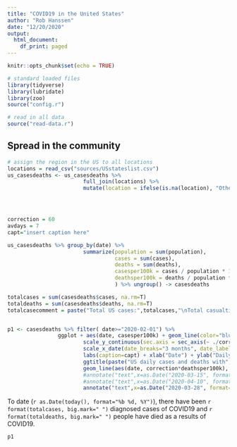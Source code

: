 ```yaml
---
title: "COVID19 in the United States"
author: "Rob Hanssen"
date: "12/20/2020"
output:
  html_document:
    df_print: paged
---
```


```r
knitr::opts_chunk$set(echo = TRUE)

# standard loaded files
library(tidyverse)
library(lubridate)
library(zoo)
source("config.r")

# read in all data
source("read-data.r")
```


## Spread in the community
```r
# assign the region in the US to all locations
locations = read_csv("sources/USstateslist.csv")
us_casesdeaths <- us_casesdeaths %>% 
                        full_join(locations) %>%
                        mutate(location = ifelse(is.na(location), "Other", location))




correction = 60
avdays = 7
capt="insert caption here"

us_casesdeaths %>% group_by(date) %>%
                        summarize(population = sum(population),
                                  cases = sum(cases),
                                  deaths = sum(deaths),
                                  casesper100k = cases / population * 1e5,
                                  deathsper100k = deaths / population * 1e5
                                  ) %>% ungroup() -> casesdeaths

totalcases = sum(casesdeaths$cases, na.rm=T)
totaldeaths = sum(casesdeaths$deaths, na.rm=T)
totalcasecomment = paste("Total US cases:",totalcases,"\nTotal casualties:", totaldeaths)


p1 <- casesdeaths %>% filter( date>="2020-02-01") %>%
                ggplot + aes(date, casesper100k) + geom_line(color="blue", linetype="dotted") + geom_line(aes(y=rollmean(casesper100k,avdays, na.pad=TRUE)), size=2, color="blue") + 
                        scale_y_continuous(sec.axis = sec_axis(~ ./correction, breaks=seq(0,5,1))) + #scale_y_log10(limit=c(10,100000))+ 
                        scale_x_date(date_breaks="3 months", date_labels = "%b %d") + #facet_wrap(~location) + 
                        labs(caption=capt) + xlab("Date") + ylab("Daily incremental number of confirmed cases or deaths") +
                        ggtitle(paste("US daily cases and deaths with", avdays,"days average line")) + 
                        geom_line(aes(date, correction*deathsper100k), color="red", linetype="dotted")  + geom_line(aes(y=rollmean(correction*deathsper100k,avdays,na.pad=TRUE)), size=2, color="red") +
                        #annotate("text",x=as.Date("2020-03-15", format="%Y-%m-%d"),y=20000,label="cases\n<-----", color="blue") + 
                        #annotate("text",x=as.Date("2020-04-10", format="%Y-%m-%d"),y=10000,label="deaths\n------>", color="red") +
                        annotate("text",x=as.Date("2020-03-28", format="%Y-%m-%d"),y=70,label=totalcasecomment, color="black")

```

To date (`r as.Date(today(), format="%b %d, %Y")`), there have been `r format(totalcases, big.mark=" ")` diagnosed cases of COVID19 and `r format(totaldeaths, big.mark=" ")` people have died as a results of COVID19.

```r
p1
```


